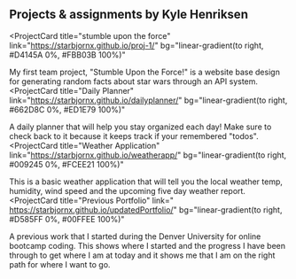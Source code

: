 ## Projects & assignments by Kyle Henriksen

<ProjectCard
  title="stumble upon the force"
  link="https://starbjornx.github.io/proj-1/"
  bg="linear-gradient(to right, #D4145A 0%, #FBB03B 100%)"
>
  My first team project, "Stumble Upon the Force!" is a website base design for
  generating random facts about star wars through an API system.
</ProjectCard>
<ProjectCard
  title="Daily Planner"
  link="https://starbjornx.github.io/dailyplanner/"
  bg="linear-gradient(to right, #662D8C 0%, #ED1E79 100%)"
>
  A daily planner that will help you stay organized each day! Make sure to check
  back to it because it keeps track if your remembered "todos".
</ProjectCard>
<ProjectCard
  title="Weather Application"
  link="https://starbjornx.github.io/weatherapp/"
  bg="linear-gradient(to right, #009245 0%, #FCEE21 100%)"
>
  This is a basic weather application that will tell you the local weather temp,
  humidity, wind speed and the upcoming five day weather report.
</ProjectCard>
<ProjectCard
  title="Previous Portfolio"
  link=" https://starbjornx.github.io/updatedPortfolio/"
  bg="linear-gradient(to right, #D585FF 0%, #00FFEE 100%)"
>
  A previous work that I started during the Denver University for online
  bootcamp coding. This shows where I started and the progress I have been
  through to get where I am at today and it shows me that I am on the right path
  for where I want to go.
</ProjectCard>
